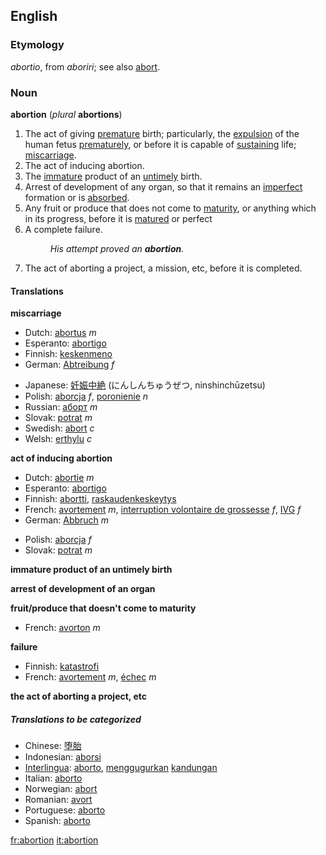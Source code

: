==English==
===Etymology===
{{L.}} ''abortio'', from ''aboriri''; see also [[abort]].

===Noun===
'''abortion''' (''plural'' '''abortions''')

#<!--DefA-->The act of giving [[premature]] birth; particularly, the [[expulsion]] of the human fetus [[prematurely]], or before it is capable of [[sustaining]] life; [[miscarriage]].
#<!--DefB--> The act of inducing abortion.
#<!--DefC--> The [[immature]] product of an [[untimely]] birth.
#<!--DefD--> {{biology}} Arrest of development of any organ, so that it remains an [[imperfect]] formation or is [[absorbed]].
#<!--DefE--> Any fruit or produce that does not come to [[maturity]], or anything which in its progress, before it is [[matured]] or perfect
#<!--DefF--> A complete failure.
#:''His attempt proved an '''abortion'''.''
#<!--DefG-->The act of aborting a project, a mission, etc, before it is completed.

====Translations====
<!--DefA-->'''miscarriage'''
{{top}}
*Dutch: [[abortus]] ''m''
*Esperanto: [[abortigo]]
*Finnish: [[keskenmeno]]
*German: [[Abtreibung]] ''f''
{{mid}}
*Japanese: [[妊娠中絶]] (にんしんちゅうぜつ, ninshinchūzetsu)
*Polish: [[aborcja]] ''f'', [[poronienie]] ''n''
*Russian: [[аборт]] ''m''
*Slovak: [[potrat]] ''m''
*Swedish: [[abort]] ''c''
*Welsh: [[erthylu]] ''c''
{{bottom}}

<!--DefB-->'''act of inducing abortion'''
{{top}}
*Dutch: [[abortie]] ''m''
*Esperanto: [[abortigo]]
*Finnish: [[abortti]], [[raskaudenkeskeytys]]
*French: [[avortement]] ''m'', [[interruption volontaire de grossesse]] ''f'', [[IVG]] ''f''
*German: [[Abbruch]] ''m''
{{mid}}
*Polish: [[aborcja]] ''f''
*Slovak: [[potrat]] ''m''
{{bottom}}

<!--DefC-->'''immature product of an untimely birth'''
{{top}}
{{mid}}
{{bottom}}

<!--DefD-->'''arrest of development of an organ'''
{{top}}
{{mid}}
{{bottom}}

<!--DefE-->'''fruit/produce that doesn't come to maturity'''
{{top}}
*French: [[avorton]] ''m''
{{mid}}
{{bottom}}

<!--DefF-->'''failure'''
{{top}}
*Finnish: [[katastrofi]]
*French: [[avortement]] ''m'', [[échec]] ''m''
{{mid}}
{{bottom}}

<!--DefG-->'''the act of aborting a project, etc'''
{{top}}
{{mid}}
{{bottom}}

=====Translations to be categorized=====
{{checktrans}}
<!--Remove this section once all of the translations below have been moved into the tables above.-->
*Chinese: [[堕胎]]
*Indonesian: [[aborsi]]
*[[Interlingua]]: [[aborto]], [[gugur|menggugurkan]] [[kandung|kandungan]]
*Italian: [[aborto]]
*Norwegian: [[abort#Norwegian|abort]]
*Romanian: [[avort]]
*Portuguese: [[aborto]]
*Spanish: [[aborto]]

[[fr:abortion]]
[[it:abortion]]